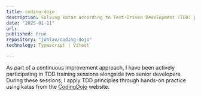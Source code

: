 ```yaml
---
title: coding-dojo
description: Solving katas according to Test-Driven Development (TDD) principles alongside two senior developers.
date: "2025-01-11"
url:
published: true
repository: "johlav/coding-dojo"
technology: Typescript | Vitest

---
```



As part of a continuous improvement approach, I have been actively participating in TDD training sessions alongside two senior developers. During these sessions, I apply TDD principles through hands-on practice using katas from the [CodingDojo](https://codingdojo.org/) website.

